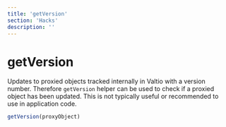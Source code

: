 ```yaml
---
title: 'getVersion'
section: 'Hacks'
description: ''
---
```


# getVersion

Updates to proxied objects tracked internally in Valtio with a version number. Therefore `getVersion` helper can be used to check if a proxied object has been updated. This is not typically useful or recommended to use in application code.

```js
getVersion(proxyObject)
```

